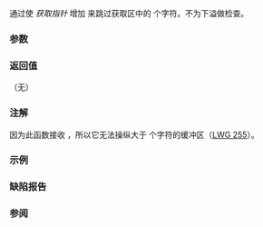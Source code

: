 {{cpp/io/basic_streambuf/title|gbump}}
{{cpp/io/basic_streambuf/navbar}}
{{ddcl|1=
protected:
void gbump( int count );
}}

通过使 ''获取指针'' 增加 {{c|count}} 来跳过获取区中的 {{c|count}} 个字符。不为下溢做检查。

===参数===
{{par begin}}
{{par|count|要跳过的字符数}}
{{par end}}

===返回值===
（无）

===注解===
因为此函数接收 {{c|int}}，所以它无法操纵大于 {{c|std::numeric_limits&lt;int&gt;::max()}} 个字符的缓冲区（[http://wg21.link/lwg255 LWG 255]）。

===示例===
{{example|
|code=
|output=
}}

===缺陷报告===
{{dr list begin}}
{{dr list item|wg=lwg|dr=59|std=C++98|before=不明确 {{tt|gbump}} 是否可以实现为调用 {{c|count}} 次 {{ltt|cpp/io/basic_streambuf/sbumpc}}（这样就会检查下溢）|after=只会使获取指针增加 {{c|count}}}}
{{dr list end}}

===参阅===
{{dsc begin}}
{{dsc inc|cpp/io/basic_streambuf/dsc pbump}}
{{dsc end}}

{{langlinks|de|en|es|fr|it|ja|pt|ru}}